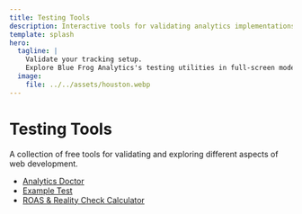 ```yaml
---
title: Testing Tools
description: Interactive tools for validating analytics implementations.
template: splash
hero:
  tagline: |
    Validate your tracking setup.
    Explore Blue Frog Analytics's testing utilities in full-screen mode.
  image:
    file: ../../assets/houston.webp
---
```


# Testing Tools

A collection of free tools for validating and exploring different aspects of web development.

- [Analytics Doctor](/tests/analytics-doctor)
- [Example Test](/tests/example-test)
- [ROAS & Reality Check Calculator](/tests/roas-calculator)

